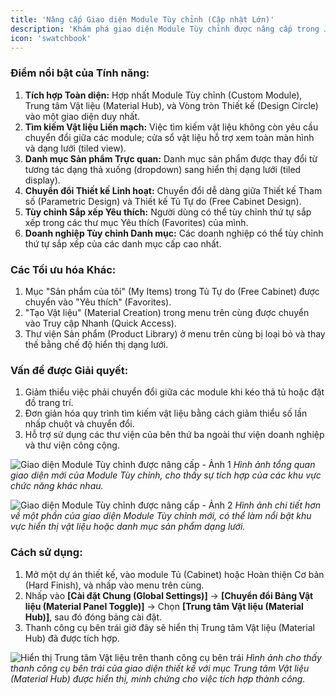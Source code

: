 ```yaml
---
title: 'Nâng cấp Giao diện Module Tùy chỉnh (Cập nhật Lớn)'
description: 'Khám phá giao diện Module Tùy chỉnh được nâng cấp trong Jega, tích hợp Module Tùy chỉnh, Trung tâm Vật liệu và Design Circle, tối ưu hóa tìm kiếm vật liệu và quy trình thiết kế.'
icon: 'swatchbook'
---
```


### Điểm nổi bật của Tính năng:
1.  **Tích hợp Toàn diện:** Hợp nhất Module Tùy chỉnh (Custom Module), Trung tâm Vật liệu (Material Hub), và Vòng tròn Thiết kế (Design Circle) vào một giao diện duy nhất.
2.  **Tìm kiếm Vật liệu Liền mạch:** Việc tìm kiếm vật liệu không còn yêu cầu chuyển đổi giữa các module; cửa sổ vật liệu hỗ trợ xem toàn màn hình và dạng lưới (tiled view).
3.  **Danh mục Sản phẩm Trực quan:** Danh mục sản phẩm được thay đổi từ tương tác dạng thả xuống (dropdown) sang hiển thị dạng lưới (tiled display).
4.  **Chuyển đổi Thiết kế Linh hoạt:** Chuyển đổi dễ dàng giữa Thiết kế Tham số (Parametric Design) và Thiết kế Tủ Tự do (Free Cabinet Design).
5.  **Tùy chỉnh Sắp xếp Yêu thích:** Người dùng có thể tùy chỉnh thứ tự sắp xếp trong các thư mục Yêu thích (Favorites) của mình.
6.  **Doanh nghiệp Tùy chỉnh Danh mục:** Các doanh nghiệp có thể tùy chỉnh thứ tự sắp xếp của các danh mục cấp cao nhất.

### Các Tối ưu hóa Khác:
1.  Mục "Sản phẩm của tôi" (My Items) trong Tủ Tự do (Free Cabinet) được chuyển vào "Yêu thích" (Favorites).
2.  "Tạo Vật liệu" (Material Creation) trong menu trên cùng được chuyển vào Truy cập Nhanh (Quick Access).
3.  Thư viện Sản phẩm (Product Library) ở menu trên cùng bị loại bỏ và thay thế bằng chế độ hiển thị dạng lưới.

### Vấn đề được Giải quyết:
1.  Giảm thiểu việc phải chuyển đổi giữa các module khi kéo thả tủ hoặc đặt đồ trang trí.
2.  Đơn giản hóa quy trình tìm kiếm vật liệu bằng cách giảm thiểu số lần nhấp chuột và chuyển đổi.
3.  Hỗ trợ sử dụng các thư viện của bên thứ ba ngoài thư viện doanh nghiệp và thư viện công cộng.

![Giao diện Module Tùy chỉnh được nâng cấp - Ảnh 1](https://ai-study1.3vjia.com/aihouse-web/6ee1a265-7737-4c43-b39d-6e2f16fa3c56.png)
*Hình ảnh tổng quan giao diện mới của Module Tùy chỉnh, cho thấy sự tích hợp của các khu vực chức năng khác nhau.*

![Giao diện Module Tùy chỉnh được nâng cấp - Ảnh 2](https://ai-study1.3vjia.com/aihouse-web/112233ac-2459-4973-8227-bf10b657b679.png)
*Hình ảnh chi tiết hơn về một phần của giao diện Module Tùy chỉnh mới, có thể làm nổi bật khu vực hiển thị vật liệu hoặc danh mục sản phẩm dạng lưới.*

### Cách sử dụng:
1.  Mở một dự án thiết kế, vào module Tủ (Cabinet) hoặc Hoàn thiện Cơ bản (Hard Finish), và nhấp vào menu trên cùng.
2.  Nhấp vào **[Cài đặt Chung (Global Settings)]** → **[Chuyển đổi Bảng Vật liệu (Material Panel Toggle)]** → Chọn **[Trung tâm Vật liệu (Material Hub)]**, sau đó đóng bảng cài đặt.
3.  Thanh công cụ bên trái giờ đây sẽ hiển thị Trung tâm Vật liệu (Material Hub) đã được tích hợp.

![Hiển thị Trung tâm Vật liệu trên thanh công cụ bên trái](https://ai-study1.3vjia.com/aihouse-web/e9d13c2d-79c6-4c18-a60a-02edaa7c1f59.png)
*Hình ảnh cho thấy thanh công cụ bên trái của giao diện thiết kế với mục Trung tâm Vật liệu (Material Hub) được hiển thị, minh chứng cho việc tích hợp thành công.*
